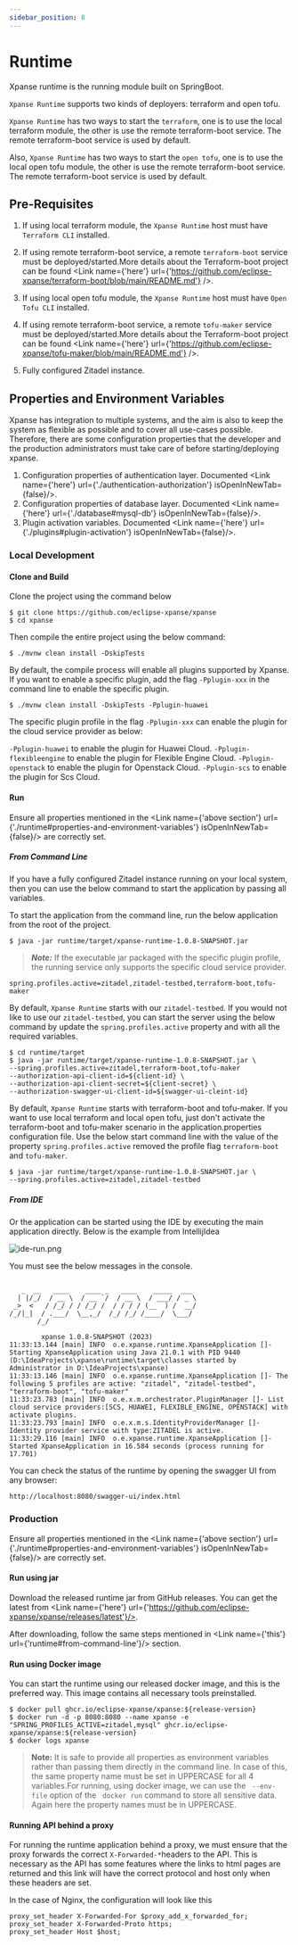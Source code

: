 ```yaml
---
sidebar_position: 8
---
```



# Runtime

Xpanse runtime is the running module built on SpringBoot.

`Xpanse Runtime` supports two kinds of deployers: terraform and open tofu.

`Xpanse Runtime` has two ways to start the `terraform`, one is to use the local terraform module, the other is use
the remote terraform-boot service. The remote terraform-boot service is used by default.

Also, `Xpanse Runtime` has two ways to start the `open tofu`, one is to use the local open tofu module,
the other is use the remote terraform-boot service. The remote terraform-boot service is used by default.

## Pre-Requisites

1. If using local terraform module, the `Xpanse Runtime` host must have `Terraform CLI` installed.

2. If using remote terraform-boot service, a remote `terraform-boot` service must be
   deployed/started.More details about the Terraform-boot project can be found <Link name={'here'} url={'https://github.com/eclipse-xpanse/terraform-boot/blob/main/README.md'} />.

3. If using local open tofu module, the `Xpanse Runtime` host must have `Open Tofu CLI` installed.

4. If using remote terraform-boot service, a remote `tofu-maker` service must be
   deployed/started.More details about the Terraform-boot project can be found <Link name={'here'} url={'https://github.com/eclipse-xpanse/tofu-maker/blob/main/README.md'} />.

5. Fully configured Zitadel instance.

## Properties and Environment Variables

Xpanse has integration to multiple systems, and the aim is also to keep the system as flexible as
possible and to cover all use-cases possible. Therefore, there are some configuration properties
that the developer and the production administrators must take care of before starting/deploying
xpanse.

1. Configuration properties of authentication layer.
   Documented <Link name={'here'} url={'./authentication-authorization'} isOpenInNewTab={false}/>.
2. Configuration properties of database layer. Documented <Link name={'here'} url={'./database#mysql-db'} isOpenInNewTab={false}/>.
3. Plugin activation variables. Documented <Link name={'here'} url={'./plugins#plugin-activation'} isOpenInNewTab={false}/>.

### Local Development

#### Clone and Build

Clone the project using the command below

```shell
$ git clone https://github.com/eclipse-xpanse/xpanse
$ cd xpanse
```

Then compile the entire project using the below command:

```shell
$ ./mvnw clean install -DskipTests
```

By default, the compile process will enable all plugins supported by Xpanse. If you want to enable a specific plugin,
add the flag `-Pplugin-xxx` in the command line to enable the specific plugin.

```shell
$ ./mvnw clean install -DskipTests -Pplugin-huawei
```

The specific plugin profile in the flag `-Pplugin-xxx` can enable the plugin for the cloud service provider as below:

`-Pplugin-huawei` to enable the plugin for Huawei Cloud.
`-Pplugin-flexibleengine` to enable the plugin for Flexible Engine Cloud.
`-Pplugin-openstack` to enable the plugin for Openstack Cloud.
`-Pplugin-scs` to enable the plugin for Scs Cloud.

#### Run

Ensure all properties mentioned in the <Link name={'above section'} url={'./runtime#properties-and-environment-variables'} isOpenInNewTab={false}/> are
correctly set.

##### From Command Line

If you have a fully configured Zitadel instance running on your local system, then you can use the
below command to start the application by passing all variables.

To start the application from the command line, run the below application from the root of the
project.

```shell
$ java -jar runtime/target/xpanse-runtime-1.0.8-SNAPSHOT.jar
```

> **_Note:_**
> If the executable jar packaged with the specific plugin profile, the running service only supports the specific
> cloud service provider.

```properties
spring.profiles.active=zitadel,zitadel-testbed,terraform-boot,tofu-maker
```

By default, `Xpanse Runtime` starts with our `zitadel-testbed`. If you would not like to use our `zitadel-testbed`,
you can start the server using the below command by update the `spring.profiles.active` property and with all the required variables.

```shell
$ cd runtime/target
$ java -jar runtime/target/xpanse-runtime-1.0.8-SNAPSHOT.jar \
--spring.profiles.active=zitadel,terraform-boot,tofu-maker
--authorization-api-client-id=${client-id} \
--authorization-api-client-secret=${client-secret} \
--authorization-swagger-ui-client-id=${swagger-ui-cleint-id}
```

By default, `Xpanse Runtime` starts with terraform-boot and tofu-maker. If you want to use local terraform and
local open tofu, just don't activate the terraform-boot and tofu-maker scenario in the application.properties
configuration file. Use the below start command line with the value of the property `spring.profiles.active`
removed the profile flag `terraform-boot` and `tofu-maker`.

```shell
$ java -jar runtime/target/xpanse-runtime-1.0.8-SNAPSHOT.jar \
--spring.profiles.active=zitadel,zitadel-testbed
```

##### From IDE

Or the application can be started using the IDE by executing the main application directly. Below is
the example from IntellijIdea

![ide-run.png](../static/img/ide-run.png)

You must see the below messages in the console.

```shell

   _  __   ____    ____ _   ____    _____  ___
  | |/_/  / __ \  / __ `/  / __ \  / ___/ / _ \
 _>  <   / /_/ / / /_/ /  / / / / (__  ) /  __/
/_/|_|  / .___/  \__,_/  /_/ /_/ /____/  \___/
       /_/

        xpanse 1.0.8-SNAPSHOT (2023)
11:33:13.144 [main] INFO  o.e.xpanse.runtime.XpanseApplication []- Starting XpanseApplication using Java 21.0.1 with PID 9440 (D:\IdeaProjects\xpanse\runtime\target\classes started by Administrator in D:\IdeaProjects\xpanse)
11:33:13.146 [main] INFO  o.e.xpanse.runtime.XpanseApplication []- The following 5 profiles are active: "zitadel", "zitadel-testbed", "terraform-boot", "tofu-maker"
11:33:23.783 [main] INFO  o.e.x.m.orchestrator.PluginManager []- List cloud service providers:[SCS, HUAWEI, FLEXIBLE_ENGINE, OPENSTACK] with activate plugins.
11:33:23.793 [main] INFO  o.e.x.m.s.IdentityProviderManager []- Identity provider service with type:ZITADEL is active.
11:33:29.116 [main] INFO  o.e.xpanse.runtime.XpanseApplication []- Started XpanseApplication in 16.584 seconds (process running for 17.701)
```

You can check the status of the runtime by opening the swagger UI from any browser:

```
http://localhost:8080/swagger-ui/index.html
```

### Production

Ensure all properties mentioned in the <Link name={'above section'} url={'./runtime#properties-and-environment-variables'} isOpenInNewTab={false}/> are
correctly set.

#### Run using jar

Download the released runtime jar from GitHub releases. You can get the latest from <Link name={'here'} url={'https://github.com/eclipse-xpanse/xpanse/releases/latest'}/>.

After downloading, follow the same steps mentioned in <Link name={'this'} url={'runtime#from-command-line'}/> section.

#### Run using Docker image

You can start the runtime using our released docker image, and this is the preferred way. This image
contains all necessary tools preinstalled.

```shell
$ docker pull ghcr.io/eclipse-xpanse/xpanse:${release-version}
$ docker run -d -p 8080:8080 --name xpanse -e "SPRING_PROFILES_ACTIVE=zitadel,mysql" ghcr.io/eclipse-xpanse/xpanse:${release-version}
$ docker logs xpanse
```

> **Note:** It is safe to provide all properties as environment variables rather than passing them
> directly in the command line.
> In case of this, the same property name must be set in UPPERCASE for all 4 variables.For running, using docker image, we can use the ` --env-file` option of the `
docker run` command to store all sensitive data.
> Again here the property names must be in UPPERCASE.

#### Running API behind a proxy

For running the runtime application behind a proxy, we must ensure that the proxy forwards the
correct `X-Forwarded-*`headers to the API. This is necessary as the API has some features where the
links to html pages are returned and this link will have the correct protocol and host only when
these headers are set.

In the case of Nginx, the configuration will look like this

```nginx configuration
proxy_set_header X-Forwarded-For $proxy_add_x_forwarded_for;
proxy_set_header X-Forwarded-Proto https;
proxy_set_header Host $host;
```
